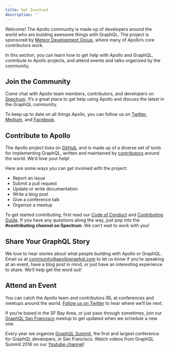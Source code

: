 ```yaml
---
title: Get Involved
description: ''
---
```

Welcome! The Apollo community is made up of developers around the world who are building awesome things with GraphQL. The project is sponsored by [Meteor Development Group](http://www.meteor.com), where many of Apollo’s core contributors work.

In this section, you can learn how to get help with Apollo and GraphQL, contribute to Apollo projects, and attend events and talks organized by the community.

## Join the Community

Come chat with Apollo team members, contributors, and developers on [Spectrum](https://spectrum.chat/apollo). It’s a great place to get help using Apollo and discuss the latest in the GraphQL community.

To keep up to date on all things Apollo, you can follow us on [Twitter](https://twitter.com/apollographql), [Medium](https://medium.com/apollo-stack), and [Facebook](https://www.facebook.com/apollographql/).

## Contribute to Apollo

The Apollo project lives on [GitHub](https://github.com/apollographql), and is made up of a diverse set of tools for implementing GraphQL, written and maintained by [contributors](https://github.com/orgs/apollographql/people) around the world. We’d love your help!

Here are some ways you can get involved with the project:

- Report an issue
- Submit a pull request
- Update or write documentation
- Write a blog post
- Give a conference talk
- Organize a meetup

To get started contributing, first read our [Code of Conduct](http://dev.apollodata.com/community/code-of-conduct.html) and [Contributing Guide](http://dev.apollodata.com/community/contributing.html). If you have any questions along the way, just pop into the **#contributing channel on Spectrum**. We can’t wait to work with you!

## Share Your GraphQL Story

We love to hear stories about what people building with Apollo or GraphQL. Email us at [community@apollographql.com](mailto:community@apollographql.com) to let us know if you’re speaking at an event, have a blog post in mind, or just have an interesting experience to share. We’ll help get the word out!

## Attend an Event

You can catch the Apollo team and contributors IRL at conferences and meetups around the world. [Follow us on Twitter](http://twitter.com/apollographql) to hear where we’ll be next.

If you’re based in the SF Bay Area, or just pass through sometimes, join our [GraphQL San Francisco](http://www.meetup.com/GraphQL-SF/) meetup to get updated when we schedule a new one.

Every year we organize [GraphQL Summit](https://summit.graphql.com), the first and largest conference for GraphQL developers, in San Francisco. Watch videos from GraphQL Summit 2016 on our [Youtube channel](https://www.youtube.com/watch?v=bPlOGKPLtqM&list=PLpi1lPB6opQzSSOQU8JQLExuP1JUXPtmA)!
